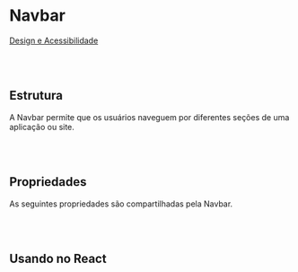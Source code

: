 
# Navbar

[Design e Acessibilidade](https://www.figma.com/design/2bBnJVKkG09JPWCFBIcD1y/%5BDS%5D-Components?m=auto&node-id=17089-2255&t=TyXNmrAZbhl7DmWw-1)

<br></br>

## Estrutura

A Navbar permite que os usuários naveguem por diferentes seções de uma aplicação ou site.

<Canvas of={NavbarStories.Properties}></Canvas>

<Meta isTemplate />

<br></br>
## Propriedades
As seguintes propriedades são compartilhadas pela Navbar.

<Controls />

<br></br>

## Usando no React

<Source of={NavbarStories.FrameworkReact} />
